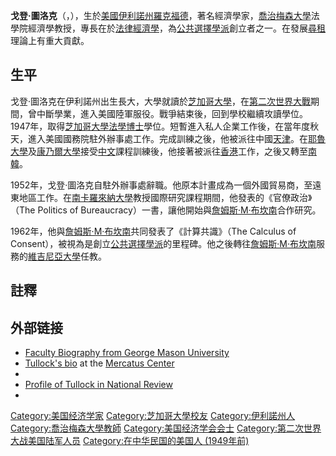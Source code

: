 {{BLP unsourced|time=2011-12-02T03:10:54+00:00}}
{{Infobox economist
 | school_tradition = [[公共選擇學派|公共選擇學派]]
 | color            = brown
 | image       =  Gordon tullock.jpg
 | caption    =
 | name             = 戈登·圖洛克<br>（Gordon Tullock）
 | birth_date       = {{Birth date|1922|2|13}}
 | birth_place      = [[伊利諾州|伊利諾州]][[羅克福德|羅克福德]]
 | alma_mater       = [[芝加哥大學|芝加哥大學]]
 | institution      = [[喬治梅森大學|喬治梅森大學]]
 | death_date       = {{nowrap|{{death date and age|2014|11|3|1922|2|13}}}}
 | death_place      = [[愛荷華州|愛荷華州]][[德梅因|德梅因]]
 | nationality      = {{US}}
 | field            = [[法律經濟學|法律經濟學]]<br>[[公共選擇理論|公共選擇理論]]
 | influences       = [[亨利·賽門斯|亨利·賽門斯]]<br>[[Duncan_Black|Duncan Black]]<br>[[路德維希·馮·米塞斯|路德維希·馮·米塞斯]]
 | influenced       =
 | contributions    = [[尋租|尋租]]
}}
'''戈登·圖洛克'''（{{lang-en|Gordon Tullock}}，{{bd|1922年|2月13日|2014年|11月3日|catIdx=Tullock, Gordon}}），生於[[美國|美國]][[伊利諾州|伊利諾州]][[羅克福德|羅克福德]]，著名經濟學家，[[喬治梅森大學|喬治梅森大學]]法學院經濟學教授，專長在於[[法律經濟學|法律經濟學]]，為[[公共選擇學派|公共選擇學派]]創立者之一。在發展[[尋租|尋租]]理論上有重大貢獻。

==生平==
戈登·圖洛克在伊利諾州出生長大，大學就讀於[[芝加哥大學|芝加哥大學]]，在[[第二次世界大戰|第二次世界大戰]]期間，曾中斷學業，進入美國陸軍服役。戰爭結束後，回到學校繼續攻讀學位。1947年，取得[[芝加哥大學|芝加哥大學]][[法學博士|法學博士]]學位。短暫進入私人企業工作後，在當年度秋天，進入美國國務院駐外辦事處工作。完成訓練之後，他被派往中國[[天津|天津]]。在[[耶魯大學|耶魯大學]]及[[康乃爾大學|康乃爾大學]]接受[[中文|中文]]課程訓練後，他接著被派往[[香港|香港]]工作，之後又轉至[[南韓|南韓]]。

1952年，戈登·圖洛克自駐外辦事處辭職。他原本計畫成為一個外國貿易商，至遠東地區工作。在[[南卡羅來納大學|南卡羅來納大學]]教授國際研究課程期間，他發表的《官僚政治》（The Politics of Bureaucracy）一書，讓他開始與[[詹姆斯·M·布坎南|詹姆斯·M·布坎南]]合作研究。

1962年，他與[[詹姆斯·M·布坎南|詹姆斯·M·布坎南]]共同發表了《計算共識》（The Calculus of Consent），被視為是創立[[公共選擇學派|公共選擇學派]]的里程碑。他之後轉往[[詹姆斯·M·布坎南|詹姆斯·M·布坎南]]服務的[[維吉尼亞大學|維吉尼亞大學]]任教。

==註釋==
{{reflist}}

==外部链接==
{{Wikiquote}}
* [https://web.archive.org/web/20040502093829/http://www.law.gmu.edu/faculty/bio.php?fac=45 Faculty Biography from George Mason University]
* [http://mercatus.org/gordon-tullock Tullock's bio] {{Wayback|url=http://mercatus.org/gordon-tullock |date=20190828085708 }} at the [[Mercatus_Center|Mercatus Center]]
* {{C-SPAN|gordontullock}}
* [https://web.archive.org/web/20091030053701/http://www.heymiller.com/?p=568 Profile of Tullock in National Review]
*{{cite web|title=Gordon Tullock|url=https://www.jstor.org/action/doBasicSearch?Query=au%3A%22Gordon+Tullock%22|publisher=[[JSTOR|JSTOR]]|access-date=2020-06-27|archive-date=2020-07-05|archive-url=https://web.archive.org/web/20200705172923/https://www.jstor.org/action/doBasicSearch?Query=au:%22Gordon+Tullock%22|dead-url=no}}

{{Authority control}}
{{DEFAULTSORT:Tullock, Gordon}}
[[Category:美国经济学家|Category:美国经济学家]]
[[Category:芝加哥大學校友|Category:芝加哥大學校友]]
[[Category:伊利諾州人|Category:伊利諾州人]]
[[Category:喬治梅森大學教師|Category:喬治梅森大學教師]]
[[Category:美国经济学会会士|Category:美国经济学会会士]]
[[Category:第二次世界大战美国陆军人员|Category:第二次世界大战美国陆军人员]]
[[Category:在中华民国的美国人_(1949年前)|Category:在中华民国的美国人 (1949年前)]]